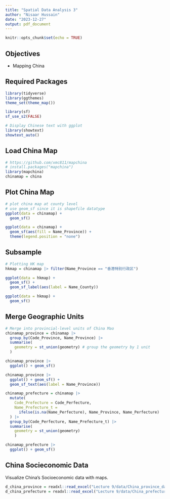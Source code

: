 ```yaml
---
title: "Spatial Data Analysis 3"
author: "Nisaar Hussain"
date: "2023-12-27"
output: pdf_document
---
```


```r
knitr::opts_chunk$set(echo = TRUE)
```

## Objectives 

- Mapping China

## Required Packages

```r
library(tidyverse)
library(ggthemes)
theme_set(theme_map())

library(sf)
sf_use_s2(FALSE)

# Display Chinese text with ggplot
library(showtext)
showtext_auto()
```

## Load China Map

```r
# https://github.com/xmc811/mapchina
# install.packages("mapchina")
library(mapchina)
chinamap = china
```

## Plot China Map

```r
# plot china map at county level
# use geom_sf since it is shapefile datatype
ggplot(data = chinamap) +
  geom_sf()
```

```r
ggplot(data = chinamap) +
  geom_sf(aes(fill = Name_Province)) +
  theme(legend.position = "none")
```

## Subsample

```r
# Plotting HK map
hkmap = chinamap |> filter(Name_Province == "香港特别行政区")

ggplot(data = hkmap) +
  geom_sf() +
  geom_sf_label(aes(label = Name_County))

ggplot(data = hkmap) +
  geom_sf()
```

## Merge Geographic Units

```r
# Merge into provincial-level units of China Mao
chinamap_province = chinamap |>
  group_by(Code_Province, Name_Province) |>
  summarise(
    geometry = st_union(geometry) # group the geometry by 1 unit  
  ) 

chinamap_province |>
  ggplot() + geom_sf()

chinamap_province |>
  ggplot() + geom_sf() +
  geom_sf_text(aes(label = Name_Province))
```

```r
chinamap_prefecture = chinamap |>
  mutate(
    Code_Prefecture = Code_Perfecture,
    Name_Prefecture_t = 
      ifelse(is.na(Name_Perfecture), Name_Province, Name_Perfecture)
  ) |>
  group_by(Code_Perfecture, Name_Prefecture_t) |>
  summarise(
    geometry = st_union(geometry)
    ) 

chinamap_prefecture |>
  ggplot() + geom_sf()
```

## China Socieconomic Data

Visualize China's Socioeconomic data with maps.

```r
d_china_province = readxl::read_excel("Lecture 9/data/China_province_data.xlsx")
d_china_prefecture = readxl::read_excel("Lecture 9/data/China_prefecture_data.xlsx")

```

